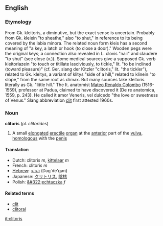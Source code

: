 == English ==
=== Etymology ===

From Gk. kleitoris, a diminutive, but the exact sense is uncertain. Probably from Gk. kleiein "to sheathe," also "to shut," in reference to its being covered by the labia minora. The related noun form kleis has a second meaning of "a key, a latch or hook (to close a door)." Wooden pegs were the original keys; a connection also revealed in L. clovis "nail" and claudere "to shut" (see close (v.)). Some medical sources give a supposed Gk. verb kleitoriazein "to touch or titillate lasciviously, to tickle," lit. "to be inclined (toward pleasure)" (cf. Ger. slang der Kitzler "clitoris," lit. "the tickler"), related to Gk. kleitys, a variant of klitys "side of a hill," related to klinein "to slope," from the same root as climax. But many sources take kleitoris literally as Gk. "little hill." The It. anatomist [[w:Mateo Renaldo Colombo|Mateo Renaldo Colombo]] (1516-1559), professor at Padua, claimed to have discovered it (De re anatomica, 1559, p. 243). He called it amor Veneris, vel dulcedo "the love or sweetness of Venus."  Slang abbreviation [[clit]] first attested 1960s.

===Noun===
'''clitoris''' (pl. ''clitorides'')
{{wikipedia}}
# A small [[elongate]]d [[erectile]] [[organ]] at the [[anterior]] part of the [[vulva]], [[homologous]] with the [[penis]]

====Translation====
*Dutch: clitoris ''m'', [[kittelaar]] ''m''
*French: clitoris ''m''
*[[Hebrew]]: [[דגדגן]] (Dag'de'gan)
*Japanese: [[クリトリス]], [[陰核]]
*Polish: [[&#322;echtaczka]] ''f''

====Related terms====
*[[clit]]
*[[clitoral]]

[[it:clitoris]]